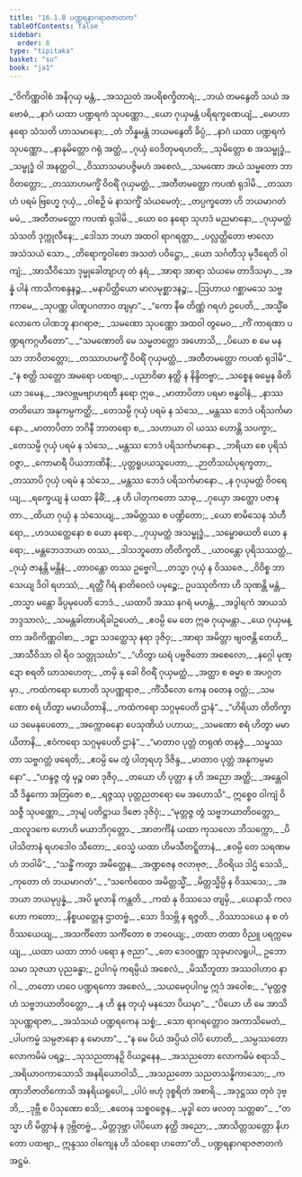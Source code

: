 ```yaml
---
title: "16.1.8 ပဏ္ဍရနာဂရာဇဇာတက"
tableOfContents: false
sidebar:
  order: 8
type: "tipitaka"
basket: "su"
book: "ja1"
---
```



<DynamicBreadcrumb />

<Division number="258" book="ja1" e="ch" v="22" p="387">

<Paragraph number="3520" type="verses" book="ja1">
_“ဝိကိဏ္ဏဝါစံ အနိဂုယှ မန္တံ,_  
_အသညတံ အပရိစက္ခိတာရံ;_  
_ဘယံ တမနွေတိ သယံ အဗောဓံ,_  
_နာဂံ ယထာ ပဏ္ဍရကံ သုပဏ္ဏော._  

</Paragraph>

</Division>
<Division number="259" book="ja1" e="ch" v="22" p="387">

<Paragraph number="3521" type="verses" book="ja1">
_ယော ဂုယှမန္တံ ပရိရက္ခဏေယျံ,_  
_မောဟာ နရော သံသတိ ဟာသမာနော;_  
_တံ ဘိန္နမန္တံ ဘယမနွေတိ ခိပ္ပံ,_  
_နာဂံ ယထာ ပဏ္ဍရကံ သုပဏ္ဏော._  

</Paragraph>

</Division>
<Division number="260" book="ja1" e="ch" v="22" p="387">

<Paragraph number="3522" type="verses" book="ja1">
_နာနုမိတ္တော ဂရုံ အတ္ထံ,_  
_ဂုယှံ ဝေဒိတုမရဟတိ;_  
_သုမိတ္တော စ အသမ္ဗုဒ္ဓံ,_  
_သမ္ဗုဒ္ဓံ ဝါ အနတ္ထဝါ._  

</Paragraph>

</Division>
<Division number="261" book="ja1" e="ch" v="22" p="388">

<Paragraph number="3523" type="verses" book="ja1">
_ဝိဿာသမာပဇ္ဇိမဟံ အစေလံ,_  
_သမဏော အယံ သမ္မတော ဘာဝိတတ္တော;_  
_တဿာဟမက္ခိံ ဝိဝရိံ ဂုယှမတ္ထံ,_  
_အတီတမတ္ထော ကပဏံ ရုဒါမိ._  

</Paragraph>

</Division>
<Division number="262" book="ja1" e="ch" v="22" p="388">

<Paragraph number="3524" type="verses" book="ja1">
_တဿာဟံ ပရမံ ဗြဟ္မေ ဂုယှံ,_  
_ဝါစဉှိ မံ နာသက္ခိံ သံယမေတုံ;_  
_တပ္ပက္ခတော ဟိ ဘယမာဂတံ မမံ,_  
_အတီတမတ္ထော ကပဏံ ရုဒါမိ._  

</Paragraph>

</Division>
<Division number="263" book="ja1" e="ch" v="22" p="388">

<Paragraph number="3525" type="verses" book="ja1">
_ယော ဝေ နရော သုဟဒံ မညမာနော,_  
_ဂုယှမတ္ထံ သံသတိ ဒုက္ကုလီနေ;_  
_ဒေါသာ ဘယာ အထဝါ ရာဂရတ္တာ,_  
_ပလ္လတ္ထိတော ဗာလော အသံသယံ သော._  

</Paragraph>

</Division>
<Division number="264" book="ja1" e="ch" v="22" p="388">

<Paragraph number="3526" type="verses" book="ja1">
_တိရောက္ခဝါစော အသတံ ပဝိဋ္ဌော,_  
_ယော သင်္ဂတီသု မုဒီရေတိ ဝါကျံ;_  
_အာသီဝိသော ဒုမ္မုခေါတျာဟု တံ နရံ,_  
_အာရာ အာရာ သံယမေ တာဒိသမှာ._  

</Paragraph>

</Division>
<Division number="265" book="ja1" e="ch" v="22" p="388">

<Paragraph number="3527" type="verses" book="ja1">
_အန္နံ ပါနံ ကာသိကစန္ဒနဉ္စ,_  
_မနာပိတ္ထိယော မာလမုစ္ဆာဒနဉ္စ;_  
_ဩဟာယ ဂစ္ဆာမသေ သဗ္ဗကာမေ,_  
_သုပဏ္ဏ ပါဏူပဂတာဝ တျမှာ”._  

</Paragraph>

</Division>
<Division number="266" book="ja1" e="ch" v="22" p="388">

<Paragraph number="3528" type="verses" book="ja1">
_“ကော နီဓ တိဏ္ဏံ ဂရဟံ ဥပေတိ,_  
_အသ္မိံဓလောကေ ပါဏဘူ နာဂရာဇ;_  
_သမဏော သုပဏ္ဏော အထဝါ တွမေဝ,_  
_ကိံ ကာရဏာ ပဏ္ဍရကဂ္ဂဟီတော”._  

</Paragraph>

</Division>
<Division number="267" book="ja1" e="ch" v="22" p="389">

<Paragraph number="3529" type="verses" book="ja1">
_“သမဏောတိ မေ သမ္မတတ္တော အဟောသိ,_  
_ပိယော စ မေ မနသာ ဘာဝိတတ္တော;_  
_တဿာဟမက္ခိံ ဝိဝရိံ ဂုယှမတ္ထံ,_  
_အတီတမတ္ထော ကပဏံ ရုဒါမိ”._  

</Paragraph>

</Division>
<Division number="268" book="ja1" e="ch" v="22" p="389">

<Paragraph number="3530" type="verses" book="ja1">
_“န စတ္ထိ သတ္တော အမရော ပထဗျာ,_  
_ပညာဝိဓာ နတ္ထိ န နိန္ဒိတဗ္ဗာ;_  
_သစ္စေန ဓမ္မေန ဓိတိယာ ဒမေန,_  
_အလဗ္ဘမဗျာဟရတီ နရော ဣဓ._  

</Paragraph>

</Division>
<Division number="269" book="ja1" e="ch" v="22" p="389">

<Paragraph number="3531" type="verses" book="ja1">
_မာတာပိတာ ပရမာ ဗန္ဓဝါနံ,_  
_နာဿ တတိယော အနုကမ္ပကတ္ထိ;_  
_တေသမ္ပိ ဂုယှံ ပရမံ န သံသေ,_  
_မန္တဿ ဘေဒံ ပရိသင်္ကမာနော._  

</Paragraph>

</Division>
<Division number="270" book="ja1" e="ch" v="22" p="389">

<Paragraph number="3532" type="verses" book="ja1">
_မာတာပိတာ ဘဂိနီ ဘာတရော စ,_  
_သဟာယာ ဝါ ယဿ ဟောန္တိ သပက္ခာ;_  
_တေသမ္ပိ ဂုယှံ ပရမံ န သံသေ,_  
_မန္တဿ ဘေဒံ ပရိသင်္ကမာနော._  

</Paragraph>

</Division>
<Division number="271" book="ja1" e="ch" v="22" p="389">

<Paragraph number="3533" type="verses" book="ja1">
_ဘရိယာ စေ ပုရိသံ ဝဇ္ဇာ,_  
_ကောမာရီ ပိယဘာဏိနီ;_  
_ပုတ္တရူပယသူပေတာ,_  
_ဉာတိသင်္ဃပုရက္ခတာ;_  
_တဿာပိ ဂုယှံ ပရမံ န သံသေ,_  
_မန္တဿ ဘေဒံ ပရိသင်္ကမာနော._  

</Paragraph>

</Division>
<Division number="272" book="ja1" e="ch" v="22" p="389">

<Paragraph number="3534" type="verses" book="ja1">
_န ဂုယှမတ္ထံ ဝိဝရေယျ,_  
_ရက္ခေယျ နံ ယထာ နိဓိံ;_  
_န ဟိ ပါတုကတော သာဓု,_  
_ဂုယှော အတ္ထော ပဇာနတာ._  

</Paragraph>

</Division>
<Division number="273" book="ja1" e="ch" v="22" p="389">

<Paragraph number="3535" type="verses" book="ja1">
_ထိယာ ဂုယှံ န သံသေယျ,_  
_အမိတ္တဿ စ ပဏ္ဍိတော;_  
_ယော စာမိသေန သံဟီရော,_  
_ဟဒယတ္ထေနော စ ယော နရော._  

</Paragraph>

</Division>
<Division number="274" book="ja1" e="ch" v="22" p="389">

<Paragraph number="3536" type="verses" book="ja1">
_ဂုယှမတ္ထံ အသမ္ဗုဒ္ဓံ,_  
_သမ္ဗောဓယတိ ယော နရော;_  
_မန္တဘေဒဘယာ တဿ,_  
_ဒါသဘူတော တိတိက္ခတိ._  

</Paragraph>

</Division>
<Division number="275" book="ja1" e="ch" v="22" p="390">

<Paragraph number="3537" type="verses" book="ja1">
_ယာဝန္တော ပုရိသဿတ္ထံ,_  
_ဂုယှံ ဇာနန္တိ မန္တိနံ;_  
_တာဝန္တော တဿ ဥဗ္ဗေဂါ,_  
_တသ္မာ ဂုယှံ န ဝိဿဇေ._  

</Paragraph>

</Division>
<Division number="276" book="ja1" e="ch" v="22" p="390">

<Paragraph number="3538" type="verses" book="ja1">
_ဝိဝိစ္စ ဘာသေယျ ဒိဝါ ရဟဿံ,_  
_ရတ္တိံ ဂိရံ နာတိဝေလံ ပမုဉ္စေ;_  
ဥပဿုတိကာ ဟိ သုဏန္တိ မန္တံ,_  
_တသ္မာ မန္တော ခိပ္ပမုပေတိ ဘေဒံ._  

</Paragraph>

</Division>
<Division number="277" book="ja1" e="ch" v="22" p="390">

<Paragraph number="3539" type="verses" book="ja1">
_ယထာပိ အဿ နဂရံ မဟန္တံ,_  
_အဒွါရကံ အာယသံ ဘဒ္ဒသာလံ;_  
_သမန္တခါတာပရိခါဥပေတံ,_  
_ဧဝမ္ပိ မေ တေ ဣဓ ဂုယှမန္တာ._  

</Paragraph>

</Division>
<Division number="278" book="ja1" e="ch" v="22" p="390">

<Paragraph number="3540" type="verses" book="ja1">
_ယေ ဂုယှမန္တာ အဝိကိဏ္ဏဝါစာ,_  
_ဒဠှာ သဒတ္ထေသု နရာ ဒုဇိဝှ;_  
_အာရာ အမိတ္တာ ဗျဝဇန္တိ တေဟိ,_  
_အာသီဝိသာ ဝါ ရိဝ သတ္တုသင်္ဃာ”._  

</Paragraph>

</Division>
<Division number="279" book="ja1" e="ch" v="22" p="390">

<Paragraph number="3541" type="verses" book="ja1">
_“ဟိတွာ ဃရံ ပဗ္ဗဇိတော အစေလော,_  
_နဂ္ဂေါ မုဏ္ဍော စရတိ ဃာသဟေတု;_  
_တမှိ နု ခေါ ဝိဝရိံ ဂုယှမတ္ထံ,_  
_အတ္ထာ စ ဓမ္မာ စ အပဂ္ဂတမှာ._  

</Paragraph>

</Division>
<Division number="280" book="ja1" e="ch" v="22" p="390">

<Paragraph number="3542" type="verses" book="ja1">
_ကထံကရော ဟောတိ သုပဏ္ဏရာဇ,_  
_ကိံသီလော ကေန ဝတေန ဝတ္တံ;_  
_သမဏော စရံ ဟိတွာ မမာယိတာနိ,_  
_ကထံကရော သဂ္ဂမုပေတိ ဌာနံ”._  

</Paragraph>

</Division>
<Division number="281" book="ja1" e="ch" v="22" p="390">

<Paragraph number="3543" type="verses" book="ja1">
_“ဟိရိယာ တိတိက္ခာယ ဒမေနုပေတော,_  
_အက္ကောဓနော ပေသုဏိယံ ပဟာယ;_  
_သမဏော စရံ ဟိတွာ မမာယိတာနိ,_  
_ဧဝံကရော သဂ္ဂမုပေတိ ဌာနံ”._  

</Paragraph>

</Division>
<Division number="282" book="ja1" e="ch" v="22" p="391">

<Paragraph number="3544" type="verses" book="ja1">
_“မာတာဝ ပုတ္တံ တရုဏံ တနုဇ္ဇံ,_  
_သမ္ဖဿတာ သဗ္ဗဂတ္တံ ဖရေတိ;_  
_ဧဝမ္ပိ မေ တွံ ပါတုရဟု ဒိဇိန္ဒ,_  
_မာတာဝ ပုတ္တံ အနုကမ္ပမာနော”._  

</Paragraph>

</Division>
<Division number="283" book="ja1" e="ch" v="22" p="391">

<Paragraph number="3545" type="verses" book="ja1">
_“ဟန္ဒဇ္ဇ တွံ မုဉ္စ ဝဓာ ဒုဇိဝှ,_  
_တယော ဟိ ပုတ္တာ န ဟိ အညော အတ္ထိ;_  
_အန္တေဝါသီ ဒိန္နကော အတြဇော စ,_  
_ရဇ္ဇဿု ပုတ္တညတရော မေ အဟောသိ”._  

</Paragraph>

</Division>
<Division number="284" book="ja1" e="ch" v="22" p="391">

<Paragraph number="3546" type="verses" book="ja1">
ဣစ္စေဝ ဝါကျံ ဝိသဇ္ဇီ သုပဏ္ဏော,_  
_ဘုမျံ ပတိဋ္ဌာယ ဒိဇော ဒုဇိဝှံ;_  
_“မုတ္တဇ္ဇ တွံ သဗ္ဗဘယာတိဝတ္တော,_  
_ထလူဒကေ ဟောဟိ မယာဘိဂုတ္တော._  

</Paragraph>

</Division>
<Division number="285" book="ja1" e="ch" v="22" p="391">

<Paragraph number="3547" type="verses" book="ja1">
_အာတင်္ကိနံ ယထာ ကုသလော ဘိသက္ကော,_  
_ပိပါသိတာနံ ရဟဒေါဝ သီတော;_  
_ဝေသ္မံ ယထာ ဟိမသီတဋ္ဋိတာနံ,_  
_ဧဝမ္ပိ တေ သရဏမဟံ ဘဝါမိ”._  

</Paragraph>

</Division>
<Division number="286" book="ja1" e="ch" v="22" p="391">

<Paragraph number="3548" type="verses" book="ja1">
_“သန္ဓိံ ကတွာ အမိတ္တေန,_  
_အဏ္ဍဇေန ဇလာဗုဇ;_  
_ဝိဝရိယ ဒါဌံ သေသိ,_  
_ကုတော တံ ဘယမာဂတံ”._  

</Paragraph>

</Division>
<Division number="287" book="ja1" e="ch" v="22" p="391">

<Paragraph number="3549" type="verses" book="ja1">
_“သင်္ကေထေဝ အမိတ္တသ္မိံ,_  
_မိတ္တသ္မိမ္ပိ န ဝိဿသေ;_  
_အဘယာ ဘယမုပ္ပန္နံ,_  
_အပိ မူလာနိ ကန္တတိ._  

</Paragraph>

</Division>
<Division number="288" book="ja1" e="ch" v="22" p="391">

<Paragraph number="3550" type="verses" book="ja1">
_ကထံ နု ဝိဿသေ တျမှိ,_  
_ယေနာသိ ကလဟော ကတော;_  
_နိစ္စယတ္တေန ဌာတဗ္ဗံ,_  
_သော ဒိသဗ္ဘိ န ရဇ္ဇတိ._  

</Paragraph>

</Division>
<Division number="289" book="ja1" e="ch" v="22" p="391">

<Paragraph number="3551" type="verses" book="ja1">
_ဝိဿာသယေ န စ တံ ဝိဿယေယျ,_  
_အသင်္ကိတော သင်္ကိတော စ ဘဝေယျ;_  
_တထာ တထာ ဝိညူ ပရက္ကမေယျ,_  
_ယထာ ယထာ ဘာဝံ ပရော န ဇညာ”._  

</Paragraph>

</Division>
<Division number="290" book="ja1" e="ch" v="22" p="392">

<Paragraph number="3552" book="ja1">
_တေ ဒေဝဝဏ္ဏာ သုခုမာလရူပါ,_  
ဥဘော သမာ သုဇယာ ပုညခန္ဓာ;_  
ဥပါဂမုံ ကရမ္ပိယံ အစေလံ,_  
_မိဿီဘူတာ အဿဝါဟာဝ နာဂါ._  

</Paragraph>

</Division>
<Division number="291" book="ja1" e="ch" v="22" p="392">

<Paragraph number="3553" type="verses" book="ja1">
_တတော ဟဝေ ပဏ္ဍရကော အစေလံ,_  
_သယမေဝုပါဂမ္မ ဣဒံ အဝေါစ;_  
_“မုတ္တဇ္ဇဟံ သဗ္ဗဘယာတိဝတ္တော,_  
_န ဟိ နူန တုယှံ မနသော ပိယမှာ”._  

</Paragraph>

</Division>
<Division number="292" book="ja1" e="ch" v="22" p="392">

<Paragraph number="3554" type="verses" book="ja1">
_“ပိယော ဟိ မေ အာသိ သုပဏ္ဏရာဇာ,_  
_အသံသယံ ပဏ္ဍရကေန သစ္စံ;_  
_သော ရာဂရတ္တောဝ အကာသိမေတံ,_  
_ပါပကမ္မံ သမ္ပဇာနော န မောဟာ”._  

</Paragraph>

</Division>
<Division number="293" book="ja1" e="ch" v="22" p="392">

<Paragraph number="3555" type="verses" book="ja1">
_“န မေ ပိယံ အပ္ပိယံ ဝါပိ ဟောတိ,_  
_သမ္ပဿတော လောကမိမံ ပရဉ္စ;_  
_သုသညတာနဉှိ ဝိယဉ္ဇနေန,_  
_အသညတော လောကမိမံ စရာသိ._  

</Paragraph>

</Division>
<Division number="294" book="ja1" e="ch" v="22" p="392">

<Paragraph number="3556" type="verses" book="ja1">
_အရိယာဝကာသောသိ အနရိယောဝါသိ,_  
_အသညတော သညတသန္နိကာသော;_  
_ကဏှာဘိဇာတိကောသိ အနရိယရူပေါ,_  
_ပါပံ ဗဟုံ ဒုစ္စရိတံ အစာရိ._  

</Paragraph>

</Division>
<Division number="295" book="ja1" e="ch" v="22" p="392">

<Paragraph number="3557" type="verses" book="ja1">
_အဒုဋ္ဌဿ တုဝံ ဒုဗ္ဘိ,_  
_ဒုဗ္ဘီ စ ပိသုဏော စသိ;_  
_ဧတေန သစ္စဝဇ္ဇေန,_  
_မုဒ္ဓါ တေ ဖလတု သတ္တဓာ”._  

</Paragraph>

</Division>
<Division number="296" book="ja1" e="ch" v="22" p="392">

<Paragraph number="3558" type="verses" book="ja1">
_“တသ္မာ ဟိ မိတ္တာနံ န ဒုဗ္ဘိတဗ္ဗံ,_  
_မိတ္တဒုဗ္ဘာ ပါပိယော နတ္ထိ အညော;_  
_အာသိတ္တသတ္တော နိဟတော ပထဗျာ,_  
ဣန္ဒဿ ဝါကျေန ဟိ သံဝရော ဟတော”တိ._  


</Paragraph>
</Division>

<Paragraph number="3559" type="center" book="ja1">
ပဏ္ဍရနာဂရာဇဇာတကံ အဋ္ဌမံ.
</Paragraph>